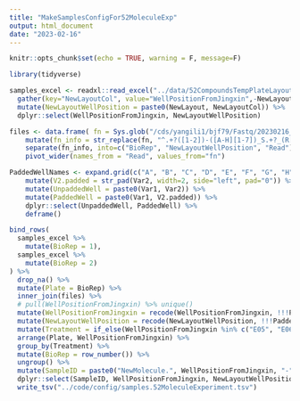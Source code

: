 ```yaml
---
title: "MakeSamplesConfigFor52MoleculeExp"
output: html_document
date: "2023-02-16"
---
```


```r
knitr::opts_chunk$set(echo = TRUE, warning = F, message=F)
```

```r
library(tidyverse)

samples_excel <- readxl::read_excel("../data/52CompoundsTempPlateLayoutForPipettingConvenience.xlsx", sheet=2) %>%
  gather(key="NewLayoutCol", value="WellPositionFromJingxin",-NewLayout) %>%
  mutate(NewLayoutWellPosition = paste0(NewLayout, NewLayoutCol)) %>%
  dplyr::select(WellPositionFromJingxin, NewLayoutWellPosition)

files <- data.frame( fn = Sys.glob("/cds/yangili1/bjf79/Fastq/20230216_52SmallMoleculesRNAseq_NovaSeq/YLi*.fastq.gz")) %>%
    mutate(fn_info = str_replace(fn, "^.+?([1-2])-([A-H][1-7])_S.+?_(R[1-2])_001.fastq.gz$", "\\1_\\2_\\3")) %>%
    separate(fn_info, into=c("BioRep", "NewLayoutWellPosition", "Read"), convert=T, sep='_') %>%
    pivot_wider(names_from = "Read", values_from="fn")

PaddedWellNames <- expand.grid(c("A", "B", "C", "D", "E", "F", "G", "H"),1:12) %>%
    mutate(V2.padded = str_pad(Var2, width=2, side="left", pad="0")) %>%
    mutate(UnpaddedWell = paste0(Var1, Var2)) %>%
    mutate(PaddedWell = paste0(Var1, V2.padded)) %>%
    dplyr::select(UnpaddedWell, PaddedWell) %>%
    deframe()

bind_rows(
  samples_excel %>%
    mutate(BioRep = 1),
  samples_excel %>%
    mutate(BioRep = 2)
) %>%
  drop_na() %>%
  mutate(Plate = BioRep) %>%
  inner_join(files) %>%
  # pull(WellPositionFromJingxin) %>% unique()
  mutate(WellPositionFromJingxin = recode(WellPositionFromJingxin, !!!PaddedWellNames)) %>%
  mutate(NewLayoutWellPosition = recode(NewLayoutWellPosition, !!!PaddedWellNames)) %>%
  mutate(Treatment = if_else(WellPositionFromJingxin %in% c("E05", "E06", "E07"), "DMSO", WellPositionFromJingxin)) %>%
  arrange(Plate, WellPositionFromJingxin) %>%
  group_by(Treatment) %>%
  mutate(BioRep = row_number()) %>%
  ungroup() %>% 
  mutate(SampleID = paste0("NewMolecule.", WellPositionFromJingxin, "-", BioRep)) %>%
  dplyr::select(SampleID, WellPositionFromJingxin, NewLayoutWellPosition, BioRep, Plate, Treatment, R1, R2) %>%
  write_tsv("../code/config/samples.52MoleculeExperiment.tsv")



```

